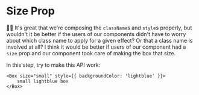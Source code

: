 # Size Prop

👨‍💼 It's great that we're composing the `className`s and `style`s properly, but
wouldn't it be better if the users of our components didn't have to worry about
which class name to apply for a given effect? Or that a class name is involved
at all? I think it would be better if users of our component had a `size` prop
and our component took care of making the box that size.

In this step, try to make this API work:

```tsx
<Box size="small" style={{ backgroundColor: 'lightblue' }}>
	small lightblue box
</Box>
```
